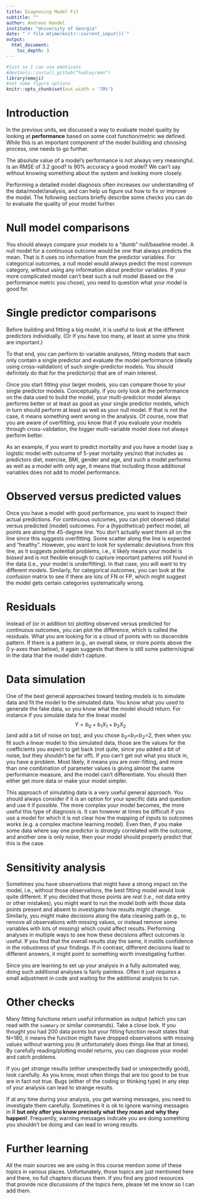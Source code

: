 ```yaml
---
title: Diagnosing Model Fit
subtitle: ""
author: Andreas Handel
institute: "University of Georgia"
date: "`r file.mtime(knitr::current_input())`"
output: 
  html_document:
    toc_depth: 3
---
```


```r
#just so I can use emoticons
#devtools::install_github("hadley/emo")
library(emoji)
#set some figure options
knitr::opts_chunk$set(out.width = '70%')
```


# Introduction

In the previous units, we discussed a way to evaluate model quality by looking at **performance** based on some cost function/metric we defined. While this is an important component of the model building and choosing process, one needs to go further.

The absolute value of a model's performance is not always very meaningful. Is an RMSE of 3.2 good? Is 90% accuracy a good model? We can't say without knowing something about the system and looking more closely. 

Performing a detailed model diagnosis often increases our understanding of the data/model/analysis, and can help us figure out how to fix or improve the model. The following sections briefly describe some checks you can do to evaluate the quality of your model further.


# Null model comparisons

You should always compare your models to a "dumb" null/baseline model. A null model for a continuous outcome would be one that always predicts the mean. That is it uses no information from the predictor variables. For categorical outcomes, a null model would always predict the most common category, without using any information about predictor variables. If your more complicated model can't beat such a null model (based on the performance metric you chose), you need to question what your model is good for. 


# Single predictor comparisons

Before building and fitting a big model, it is useful to look at the different predictors individually. (Or if you have too many, at least at some you think are important.) 

To that end, you can perform bi-variable analyses, fitting models that each only contain a single predictor and evaluate the model performance (ideally using cross-validation) of such single-predictor models. You should definitely do that for the predictor(s) that are of main interest.

Once you start fitting your larger models, you can compare those to your single predictor models. Conceptually, if you only look at the performance on the data used to build the model, your multi-predictor model always performs better or at least as good as your single predictor models, which in turn should perform at least as well as your null model. If that is not the case, it means something went wrong in the analysis. Of course, now that you are aware of overfitting, you know that if you evaluate your models through cross-validation, the bigger multi-variable model does not always perform better.

As an example, if you want to predict mortality and you have a model (say a logistic model with outcome of 5-year mortality yes/no) that includes as predictors diet, exercise, BMI, gender and age, and such a model performs as well as a model with only age, it means that including those additional variables does not add to model performance. 



# Observed versus predicted values

Once you have a model with good performance, you want to inspect their actual predictions. For continuous outcomes, you can plot observed (data) versus predicted (model) outcomes. For a (hypothetical) perfect model, all points are along the 45-degree line. You don't actually want them all on the line since this suggests overfitting. Some scatter along the line is expected and "healthy". However, you want to look for systematic deviations from this line, as it suggests potential problems, i.e., it likely means your model is _biased_ and is not flexible enough to capture important patterns still found in the data (i.e., your model is underfitting). In that case, you will want to try different models. Similarly, for categorical outcomes, you can look at the confusion matrix to see if there are lots of FN or FP, which might suggest the model gets certain categories systematically wrong.


# Residuals 

Instead of (or in addition to) plotting observed versus predicted for continuous outcomes, you can plot the difference, which is called the residuals. What you are looking for is a cloud of points with no discernible pattern. If there is a pattern (e.g., an overall skew, or more points above the 0 y-axes than below), it again suggests that there is still some pattern/signal in the data that the model didn't capture.



# Data simulation

One of the best general approaches toward testing models is to simulate data and fit the model to the simulated data. You know what you used to generate the fake data, so you know what the model should return. For instance if you simulate data for the linear model $$Y=b_0 + b_1X_1 + b_2X_2$$ (and add a bit of noise on top), and you chose _b~0~_=_b~1~_=_b~2~_=2, then when you fit such a linear model to this simulated data, those are the values for the coefficients you expect to get back (not quite, since you added a bit of noise, but they shouldn't be far off). If you can't get out what you stuck in, you have a problem. Most likely, it means you are over-fitting, and more than one combination of parameter values is giving almost the same performance measure, and the model can't differentiate. You should then either get more data or make your model simpler.

This approach of simulating data is a very useful general approach. You should always consider if it is an option for your specific data and question and use it if possible. The more complex your model becomes, the more useful this type of diagnosis is. It can however at times be difficult if you use a model for which it is not clear how the mapping of inputs to outcomes works (e.g. a complex machine learning model). Even then, if you make some data where say one predictor is strongly correlated with the outcome, and another one is only noise, then your model should properly predict that this is the case.



# Sensitivity analysis

Sometimes you have observations that might have a strong impact on the model, i.e., without those observations, the best fitting model would look quite different. If you decided that those points are _real_ (i.e., not data entry or other mistakes), you might want to run the model both with those data points present and absent to investigate how results might change. Similarly, you might make decisions along the data cleaning path (e.g., to remove all observations with missing values, or instead remove some variables with lots of missing) which could affect results. Performing analyses in multiple ways to see how these decisions affect outcomes is useful. If you find that the overall results stay the same, it instills confidence in the robustness of your findings. If in contrast, different decisions lead to different answers, it might point to something worth investigating further. 

Since you are learning to set up your analysis in a fully automated way, doing such additional analyses is fairly painless. Often it just requires a small adjustment in code and waiting for the additional analysis to run.



# Other checks

Many fitting functions return useful information as output (which you can read with the `summary` or similar commands). Take a close look. If you thought you had 200 data points but your fitting function result states that N=180, it means the function might have dropped observations with missing values without warning you (`R` unfortunately does things like that at times). By carefully reading/plotting model returns, you can diagnose your model and catch problems.

If you get _strange_ results (either unexpectedly bad or unexpectedly good), look carefully. As you know, most often things that are too good to be true are in fact not true. Bugs (either of the coding or thinking type) in any step of your analysis can lead to strange results.

If at any time during your analysis, you get warning messages, you need to investigate them carefully. Sometimes it is ok to ignore warning messages in R **but only after you know precisely what they mean and why they happen!**. Frequently, warning messages indicate you are doing something you shouldn't be doing and can lead to wrong results. 


# Further learning

All the main sources we are using in this course mention some of these topics in various places. Unfortunately, those topics are just mentioned here and there, no full chapters discuss them. If you find any good resources that provide nice discussions of the topics here, please let me know so I can add them.



